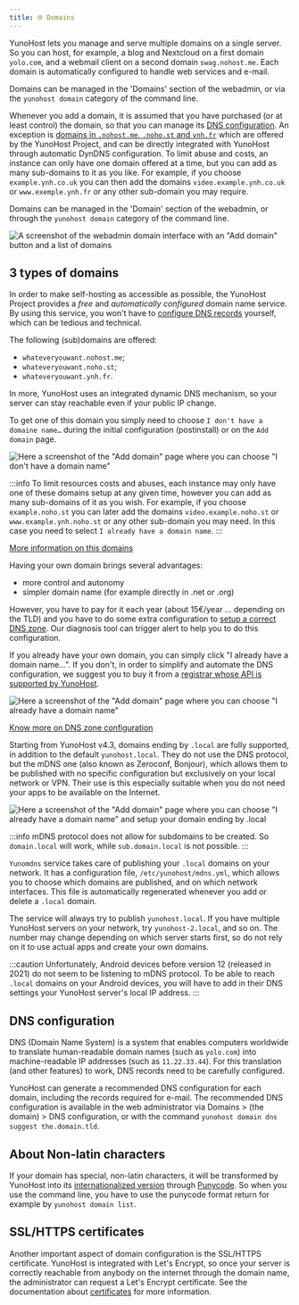 ```yaml
---
title: 🌐 Domains
---
```



YunoHost lets you manage and serve multiple domains on a single server. So you can host, for example, a blog and Nextcloud on a first domain `yolo.com`, and a webmail client on a second domain `swag.nohost.me`. Each domain is automatically configured to handle web services and e-mail.

Domains can be managed in the 'Domains' section of the webadmin, or via the `yunohost domain` category of the command line.

Whenever you add a domain, it is assumed that you have purchased (or at least control) the domain, so that you can manage its [DNS configuration](/admin/install/post_install/dns_config). An exception is [domains in `.nohost.me`, `.noho.st` and `ynh.fr`](/admin/tutorials/domains/dns_nohost_me) which are offered by the YunoHost Project, and can be directly integrated with YunoHost through automatic DynDNS configuration. To limit abuse and costs, an instance can only have one domain offered at a time, but you can add as many sub-domains to it as you like. For example, if you choose `example.ynh.co.uk` you can then add the domains `video.example.ynh.co.uk` or `www.exemple.ynh.fr` or any other sub-domain you may require.

Domains can be managed in the 'Domain' section of the webadmin, or through the `yunohost domain` category of the command line.

![A screenshot of the webadmin domain interface with an "Add domain" button and a list of domains](/img/webadmin/webadmin_domain.png)

## 3 types of domains

<Tabs>
<TabItem value="nohost" label="Yunohost's domains (the free and easy way)">

In order to make self-hosting as accessible as possible, the YunoHost Project provides a *free* and *automatically configured* domain name service. By using this service, you won't have to [configure DNS records](/admin/install/post_install/dns_config) yourself, which can be tedious and technical.

The following (sub)domains are offered:

- `whateveryouwant.nohost.me`;
- `whateveryouwant.noho.st`;
- `whateveryouwant.ynh.fr`.

In more, YunoHost uses an integrated dynamic DNS mechanism, so your server can stay reachable even if your public IP change.

To get one of this domain you simply need to choose `I don't have a domaine name…` during the initial configuration (postinstall) or on the `Add domain` page.

![Here a screenshot of the "Add domain" page where you can choose "I don't have a domain name"](/img/webadmin/webadmin_dyndns.png)

:::info
To limit resources costs and abuses, each instance may only have one of these domains setup at any given time, however you can add as many sub-domains of it as you wish. For example, if you choose `example.noho.st` you can later add the domains `video.example.noho.st` or `www.example.ynh.noho.st` or any other sub-domain you may need. In this case you need to select `I already have a domain name`.
:::

[More information on this domains](/admin/tutorials/domains/dns_nohost_me)

</TabItem>
<TabItem value="own" label="Your own domains">

Having your own domain brings several advantages:

- more control and autonomy
- simpler domain name (for example directly in .net or .org)

However, you have to pay for it each year (about 15€/year ... depending on the TLD) and you have to do some extra configuration to [setup a correct DNS zone](/admin/install/post_install/dns_config). Our diagnosis tool can trigger alert to help you to do this configuration.

If you already have your own domain, you can simply click "I already have a domain name…". If you don't, in order to simplify and automate the DNS configuration, we suggest you to buy it from a [registrar whose API is supported by YunoHost](/admin/self_hosting/providers/registrar/).

![Here a screenshot of the "Add domain" page where you can choose "I already have a domain name"](/img/webadmin/webadmin_domain_owndomain.png)

[Know more on DNS zone configuration](/admin/install/post_install/dns_config)

</TabItem>
<TabItem value="local" label="Local domains (only reachable in your local network)">

Starting from YunoHost v4.3, domains ending by `.local` are fully supported, in addition to the default `yunohost.local`.
They do not use the DNS protocol, but the mDNS one (also known as Zeroconf, Bonjour), which allows them to be published with no specific configuration but exclusively on your local network or VPN.
Their use is this especially suitable when you do not need your apps to be available on the Internet.

![Here a screenshot of the "Add domain" page where you can choose "I already have a domain name" and setup your domain ending by .local](/img/webadmin/webadmin_domain_local.png)

:::info
mDNS protocol does not allow for subdomains to be created. So `domain.local` will work, while `sub.domain.local` is not possible.
:::

`Yunomdns` service takes care of publishing your `.local` domains on your network.
It has a configuration file, `/etc/yunohost/mdns.yml`, which allows you to choose which domains are published, and on which network interfaces.
This file is automatically regenerated whenever you add or delete a `.local` domain.

The service will always try to publish `yunohost.local`. If you have multiple YunoHost servers on your network, try `yunohost-2.local`, and so on.
The number may change depending on which server starts first, so do not rely on it to use actual apps and create your own domains.

:::caution
Unfortunately, Android devices before version 12 (released in 2021) do not seem to be listening to mDNS protocol.
To be able to reach `.local` domains on your Android devices, you will have to add in their DNS settings your YunoHost server's local IP address.
:::

</TabItem>
</Tabs>

## DNS configuration

DNS (Domain Name System) is a system that enables computers worldwide to translate human-readable domain names (such as `yolo.com`) into machine-readable IP addresses (such as `11.22.33.44`). For this translation (and other features) to work, DNS records need to be carefully configured.

YunoHost can generate a recommended DNS configuration for each domain, including the records required for e-mail. The recommended DNS configuration is available in the web administrator via Domains > (the domain) > DNS configuration, or with the command `yunohost domain dns suggest the.domain.tld`.

## About Non-latin characters

If your domain has special, non-latin characters, it will be transformed by YunoHost into its [internationalized version](https://en.wikipedia.org/wiki/Internationalized_domain_name) through [Punycode](https://en.wikipedia.org/wiki/Punycode). So when you use the command line, you have to use the punycode format return for example by `yunohost domain list`.

## SSL/HTTPS certificates

Another important aspect of domain configuration is the SSL/HTTPS certificate. YunoHost is integrated with Let's Encrypt, so once your server is correctly reachable from anybody on the internet through the domain name, the administrator can request a Let's Encrypt certificate. See the documentation about [certificates](/admin/domains/certificate) for more information.
